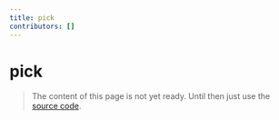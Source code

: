 ```yaml
---
title: pick
contributors: []
---
```


# pick

> The content of this page is not yet ready. Until then just use the [source code](https://github.com/fabian-hiller/valibot/blob/main/library/src/methods/pick/pick.ts).
